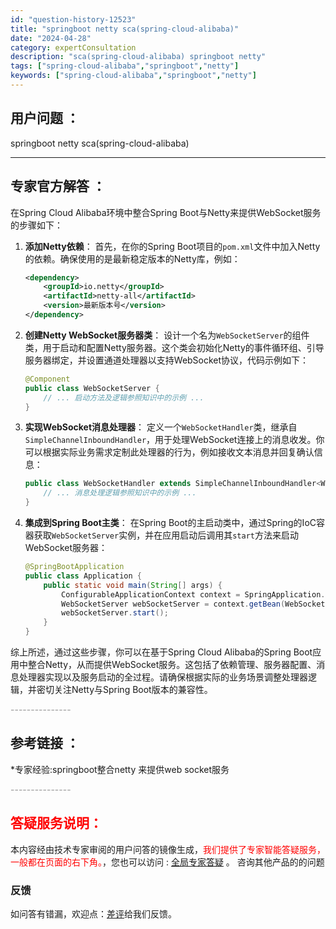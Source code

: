 ```yaml
---
id: "question-history-12523"
title: "springboot netty sca(spring-cloud-alibaba)"
date: "2024-04-28"
category: expertConsultation
description: "sca(spring-cloud-alibaba) springboot netty"
tags: ["spring-cloud-alibaba","springboot","netty"]
keywords: ["spring-cloud-alibaba","springboot","netty"]
---
```


## 用户问题 ： 
 springboot netty sca(spring-cloud-alibaba) 

---------------
## 专家官方解答 ：

在Spring Cloud Alibaba环境中整合Spring Boot与Netty来提供WebSocket服务的步骤如下：

1. **添加Netty依赖**：
   首先，在你的Spring Boot项目的`pom.xml`文件中加入Netty的依赖。确保使用的是最新稳定版本的Netty库，例如：
   ```xml
   <dependency>
       <groupId>io.netty</groupId>
       <artifactId>netty-all</artifactId>
       <version>最新版本号</version>
   </dependency>
   ```

2. **创建Netty WebSocket服务器类**：
   设计一个名为`WebSocketServer`的组件类，用于启动和配置Netty服务器。这个类会初始化Netty的事件循环组、引导服务器绑定，并设置通道处理器以支持WebSocket协议，代码示例如下：
   ```java
   @Component
   public class WebSocketServer {
       // ... 启动方法及逻辑参照知识中的示例 ...
   }
   ```

3. **实现WebSocket消息处理器**：
   定义一个`WebSocketHandler`类，继承自`SimpleChannelInboundHandler`，用于处理WebSocket连接上的消息收发。你可以根据实际业务需求定制此处理器的行为，例如接收文本消息并回复确认信息：
   ```java
   public class WebSocketHandler extends SimpleChannelInboundHandler<WebSocketFrame> {
       // ... 消息处理逻辑参照知识中的示例 ...
   }
   ```

4. **集成到Spring Boot主类**：
   在Spring Boot的主启动类中，通过Spring的IoC容器获取`WebSocketServer`实例，并在应用启动后调用其`start`方法来启动WebSocket服务器：
   ```java
   @SpringBootApplication
   public class Application {
       public static void main(String[] args) {
           ConfigurableApplicationContext context = SpringApplication.run(Application.class, args);
           WebSocketServer webSocketServer = context.getBean(WebSocketServer.class);
           webSocketServer.start();
       }
   }
   ```

综上所述，通过这些步骤，你可以在基于Spring Cloud Alibaba的Spring Boot应用中整合Netty，从而提供WebSocket服务。这包括了依赖管理、服务器配置、消息处理器实现以及服务启动的全过程。请确保根据实际的业务场景调整处理器逻辑，并密切关注Netty与Spring Boot版本的兼容性。


<font color="#949494">---------------</font> 


## 参考链接 ：

*专家经验:springboot整合netty 来提供web socket服务 


 <font color="#949494">---------------</font> 
 


## <font color="#FF0000">答疑服务说明：</font> 

本内容经由技术专家审阅的用户问答的镜像生成，<font color="#FF0000">我们提供了专家智能答疑服务，一般都在页面的右下角。</font>，您也可以访问 : [全局专家答疑](https://opensource.alibaba.com/chatBot) 。 咨询其他产品的的问题

### 反馈
如问答有错漏，欢迎点：[差评](https://ai.nacos.io/user/feedbackByEnhancerGradePOJOID?enhancerGradePOJOId=12616)给我们反馈。
